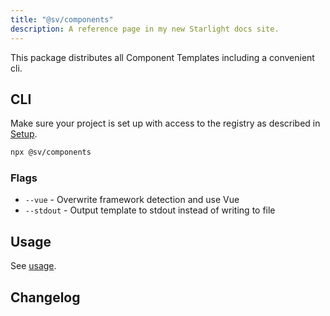 ```yaml
---
title: "@sv/components"
description: A reference page in my new Starlight docs site.
---
```



This package distributes all Component Templates including a convenient cli.


<Pills>
  <Vue />
</Pills>

## CLI

Make sure your project is set up with access to the registry as described in [Setup](/sv-frontend-library/mono/setup).

```sh
npx @sv/components
```

### Flags

- `--vue` - Overwrite framework detection and use Vue
- `--stdout` - Output template to stdout instead of writing to file

## Usage

See [usage](../../usage).

## Changelog

<Changelog package="components" />
